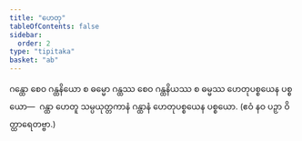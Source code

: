 ```yaml
---
title: "ဟေတု"
tableOfContents: false
sidebar:
  order: 2
type: "tipitaka"
basket: "ab"
---
```



<DynamicBreadcrumb />

<Division number="104">

<Paragraph number="1846">
ဂန္ထော စေဝ ဂန္ထနိယော စ ဓမ္မော ဂန္ထဿ စေဝ ဂန္ထနိယဿ စ ဓမ္မဿ ဟေတုပစ္စယေန ပစ္စယော—  ဂန္ထာ ဟေတူ သမ္ပယုတ္တကာနံ ဂန္ထာနံ ဟေတုပစ္စယေန ပစ္စယော. (ဧဝံ နဝ ပဉှာ ဝိတ္ထာရေတဗ္ဗာ.)
</Paragraph>
</Division>